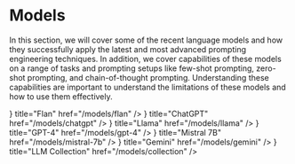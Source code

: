 # Models


In this section, we will cover some of the recent language models and how they successfully apply the latest and most advanced prompting engineering techniques. In addition, we cover capabilities of these models on a range of tasks and prompting setups like few-shot prompting, zero-shot prompting, and chain-of-thought prompting. Understanding these capabilities are important to understand the limitations of these models and how to use them effectively.


<Cards>
  <Card
    icon={<FilesIcon />}
    title="Flan"
    href="/models/flan"
  />
  <Card
    icon={<FilesIcon />}
    title="ChatGPT"
    href="/models/chatgpt"
  />
  <Card
    icon={<FilesIcon />}
    title="Llama"
    href="/models/llama"
  />
  <Card
    icon={<FilesIcon />}
    title="GPT-4"
    href="/models/gpt-4"
  />
  <Card
    icon={<FilesIcon />}
    title="Mistral 7B"
    href="/models/mistral-7b"
  />
  <Card
    icon={<FilesIcon />}
    title="Gemini"
    href="/models/gemini"
  />
  <Card
    icon={<FilesIcon />}
    title="LLM Collection"
    href="/models/collection"
  />
</Cards>